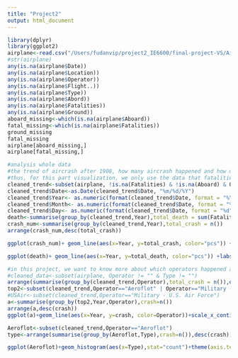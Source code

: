 ```yaml
---
title: "Project2"
output: html_document
---
```


```r
library(dplyr)
library(ggplot2)
airplane<-read.csv("/Users/fudanvip/project2_IE6600/final-project-VS/Airplane_Crashes_and_Fatalities_Since_1908.csv",sep =",",stringsAsFactors = FALSE)
#str(airplane)
any(is.na(airplane$Date))
any(is.na(airplane$Location))
any(is.na(airplane$Operator))
any(is.na(airplane$Flight..))
any(is.na(airplane$Type))
any(is.na(airplane$Abord))
any(is.na(airplane$Fatalities))
any(is.na(airplane$Ground))
aboard_missing<-which(is.na(airplane$Aboard))
fatal_missing<-which(is.na(airplane$Fatalities))
ground_missing
fatal_missing
airplane[aboard_missing,]
airplane[fatal_missing,]
```

```r
#analysis whole data 
#the trend of aircrash after 1908, how many aircrash happened and how many people die in it. 
#thus, for this part visualization, we only use the data that fatalities and aboard are not na 
cleaned_trend<-subset(airplane, !is.na(Fatalities) & !is.na(Aboard) & Operator != "" & Type != "")
cleaned_trend$Date<-as.Date(cleaned_trend$Date, "%m/%d/%Y")
cleaned_trend$Year<- as.numeric(format(cleaned_trend$Date, format = "%Y"))
cleaned_trend$Month<- as.numeric(format(cleaned_trend$Date, format = "%m"))
cleaned_trend$Day<- as.numeric(format(cleaned_trend$Date, format = "%d"))
death<-summarise(group_by(cleaned_trend,Year),total_death = sum(Fatalities))
crash_num<-summarise(group_by(cleaned_trend,Year),total_crash = n())
arrange(crash_num,desc(total_crash))

ggplot(crash_num)+ geom_line(aes(x=Year, y=total_crash, color="pcs")) +labs(title="crash vs year")+scale_x_continuous(breaks = seq(1908,2009,by=3))+scale_y_continuous(breaks = seq(min(crash_num$total_crash),max(crash_num$total_crash),by=10))+theme(axis.text.x = element_text(angle=90),plot.title = element_text(hjust = 0.5))+ geom_segment(aes(x = 1972, y = 104, xend = 1972, yend = -Inf), linetype = 2)

ggplot(death)+ geom_line(aes(x=Year, y=total_death, color="pcs")) +labs(title="death vs year")+scale_x_continuous(breaks = seq(1908,2009,by=3))+scale_y_continuous(breaks = seq(min(death$total_death),max(death$total_death),by=500))+theme(axis.text.x = element_text(angle=90),plot.title = element_text(hjust = 0.5))

```

```r
#in this project, we want to know more about which operators happened air crash most offen and which type of air plane is most unsafe. Thus, we will subset data have both of these two most import inform and fatalities and Graound as main data set for analysis operator and type
#cleaned_data<-subset(airplane, Operator != "" & Type != "")
arrange(summarise(group_by(cleaned_trend,Operator),total_crash = n()),desc(total_crash))
top2<-subset(cleaned_trend,Operator=="Aeroflot" | Operator=="Military - U.S. Air Force")
#USAir<-subset(cleaned_trend,Operator=="Military - U.S. Air Force")
a<-summarise(group_by(top2,Year,Operator),crash=n())
arrange(a,desc(crash))
ggplot(a)+geom_line(aes(x=Year, y=crash, color=Operator))+scale_x_continuous(breaks = seq(min(a$Year),max(a$Year),by=5))+scale_y_continuous(breaks = seq(min(a$crash),max(a$crash),by=3))+ geom_segment(aes(x = 1973, y = 15, xend = 1973, yend = -Inf), linetype = 2)+ geom_segment(aes(x = 1952, y = 11, xend = 1952, yend = -Inf), linetype = 4)
```
```r
Aeroflot<-subset(cleaned_trend,Operator=="Aeroflot")
type<-arrange(summarise(group_by(Aeroflot,Type),crash=n()),desc(crash))[1:10,]

ggplot(Aeroflot)+geom_histogram(aes(x=Type),stat="count")+theme(axis.text.x = element_text(angle=90))
```